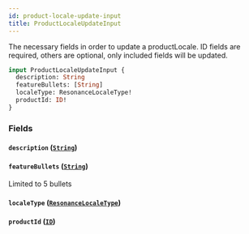 ```yaml
---
id: product-locale-update-input
title: ProductLocaleUpdateInput
---
```



The necessary fields in order to update a productLocale.
ID fields are required, others are optional, only included fields will be updated.


```graphql
input ProductLocaleUpdateInput {
  description: String
  featureBullets: [String]
  localeType: ResonanceLocaleType!
  productId: ID!
}
```


### Fields

#### `description` ([`String`](/developers/demandhq-apis/demand-api/graphql/reference/scalars/string))




#### `featureBullets` ([`String`](/developers/demandhq-apis/demand-api/graphql/reference/scalars/string))

Limited to 5 bullets


#### `localeType` ([`ResonanceLocaleType`](/developers/demandhq-apis/demand-api/graphql/reference/enums/resonance-locale-type))




#### `productId` ([`ID`](/developers/demandhq-apis/demand-api/graphql/reference/scalars/id))






